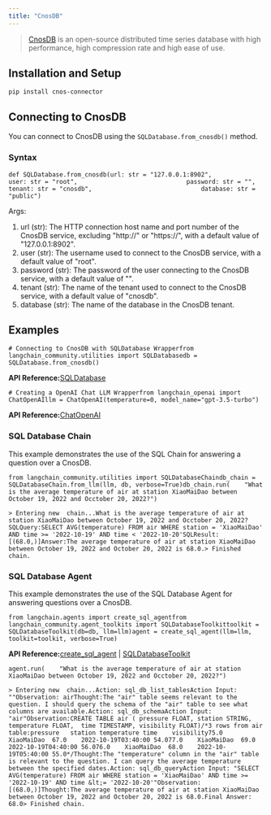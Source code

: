 ```yaml
---
title: "CnosDB"
---
```


> [CnosDB](https://github.com/cnosdb/cnosdb) is an open-source distributed time series database with high performance, high compression rate and high ease of use.

## Installation and Setup

```
pip install cnos-connector
```

## Connecting to CnosDB

You can connect to CnosDB using the `SQLDatabase.from_cnosdb()` method.

### Syntax

```
def SQLDatabase.from_cnosdb(url: str = "127.0.0.1:8902",                              user: str = "root",                              password: str = "",                              tenant: str = "cnosdb",                              database: str = "public")
```

Args:

1. url (str): The HTTP connection host name and port number of the CnosDB service, excluding "http\://" or "https\://", with a default value of "127.0.0.1:8902".
2. user (str): The username used to connect to the CnosDB service, with a default value of "root".
3. password (str): The password of the user connecting to the CnosDB service, with a default value of "".
4. tenant (str): The name of the tenant used to connect to the CnosDB service, with a default value of "cnosdb".
5. database (str): The name of the database in the CnosDB tenant.

## Examples

```
# Connecting to CnosDB with SQLDatabase Wrapperfrom langchain_community.utilities import SQLDatabasedb = SQLDatabase.from_cnosdb()
```

**API Reference:**[SQLDatabase](https://python.langchain.com/api_reference/community/utilities/langchain_community.utilities.sql_database.SQLDatabase.html)

```
# Creating a OpenAI Chat LLM Wrapperfrom langchain_openai import ChatOpenAIllm = ChatOpenAI(temperature=0, model_name="gpt-3.5-turbo")
```

**API Reference:**[ChatOpenAI](https://python.langchain.com/api_reference/openai/chat_models/langchain_openai.chat_models.base.ChatOpenAI.html)

### SQL Database Chain

This example demonstrates the use of the SQL Chain for answering a question over a CnosDB.

```
from langchain_community.utilities import SQLDatabaseChaindb_chain = SQLDatabaseChain.from_llm(llm, db, verbose=True)db_chain.run(    "What is the average temperature of air at station XiaoMaiDao between October 19, 2022 and Occtober 20, 2022?")
```

```
> Entering new  chain...What is the average temperature of air at station XiaoMaiDao between October 19, 2022 and Occtober 20, 2022?SQLQuery:SELECT AVG(temperature) FROM air WHERE station = 'XiaoMaiDao' AND time >= '2022-10-19' AND time < '2022-10-20'SQLResult: [(68.0,)]Answer:The average temperature of air at station XiaoMaiDao between October 19, 2022 and October 20, 2022 is 68.0.> Finished chain.
```

### SQL Database Agent

This example demonstrates the use of the SQL Database Agent for answering questions over a CnosDB.

```
from langchain.agents import create_sql_agentfrom langchain_community.agent_toolkits import SQLDatabaseToolkittoolkit = SQLDatabaseToolkit(db=db, llm=llm)agent = create_sql_agent(llm=llm, toolkit=toolkit, verbose=True)
```

**API Reference:**[create\_sql\_agent](https://python.langchain.com/api_reference/community/agent_toolkits/langchain_community.agent_toolkits.sql.base.create_sql_agent.html) | [SQLDatabaseToolkit](https://python.langchain.com/api_reference/community/agent_toolkits/langchain_community.agent_toolkits.sql.toolkit.SQLDatabaseToolkit.html)

```
agent.run(    "What is the average temperature of air at station XiaoMaiDao between October 19, 2022 and Occtober 20, 2022?")
```

```
> Entering new  chain...Action: sql_db_list_tablesAction Input: ""Observation: airThought:The "air" table seems relevant to the question. I should query the schema of the "air" table to see what columns are available.Action: sql_db_schemaAction Input: "air"Observation:CREATE TABLE air (	pressure FLOAT,	station STRING,	temperature FLOAT,	time TIMESTAMP,	visibility FLOAT)/*3 rows from air table:pressure	station	temperature	time	visibility75.0	XiaoMaiDao	67.0	2022-10-19T03:40:00	54.077.0	XiaoMaiDao	69.0	2022-10-19T04:40:00	56.076.0	XiaoMaiDao	68.0	2022-10-19T05:40:00	55.0*/Thought:The "temperature" column in the "air" table is relevant to the question. I can query the average temperature between the specified dates.Action: sql_db_queryAction Input: "SELECT AVG(temperature) FROM air WHERE station = 'XiaoMaiDao' AND time >= '2022-10-19' AND time &lt;= '2022-10-20'"Observation: [(68.0,)]Thought:The average temperature of air at station XiaoMaiDao between October 19, 2022 and October 20, 2022 is 68.0.Final Answer: 68.0> Finished chain.
```
